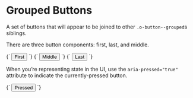 
<Meta title="Objects/Button--grouped" />

# Grouped Buttons

A set of buttons that will appear to be joined to other `.o-button--grouped`s siblings.

There are three button components: first, last, and middle.

<Canvas>
  <Story name="Button--grouped__first">
    {`
      <button type="button" class="o-button o-button--grouped o-button--grouped__first">
        First
      </button>
    `}
  </Story>
  <Story name="Button--grouped">
    {`
      <button type="button" class="o-button o-button--grouped">
        Middle
      </button>
    `}
  </Story>
  <Story name="Button--grouped__last">
    {`
      <button type="button" class="o-button o-button--grouped o-button--grouped__last">
        Last
      </button>
    `}
  </Story>
</Canvas>

When you’re representing state in the UI, use the `aria-pressed="true"` attribute to indicate the currently-pressed button.

<Canvas>
  <Story name="Button--grouped [aria-pressed]">
    {`
      <button type="button" class="o-button o-button--grouped o-h6" aria-pressed="true">
        Pressed
      </button>
    `}
  </Story>
</Canvas>
